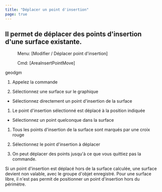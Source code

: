 ```yaml
---
title: "Déplacer un point d'insertion"
page: true
---
```

## Il permet de d&#233;placer des points d&#39;insertion d&#39;une surface existante.
 <Menu> Menu: [Modifier / Déplacer point d'insertion] </Menu> 
 <Menu> Cmd: [AreaInsertPointMove] </Menu> 

 <Placeholder>geodgm</Placeholder> 

1. Appelez la commande

2. S&#233;lectionnez une surface sur le graphique

- S&#233;lectionnez directement un point d&#39;insertion de la surface

1. Le point d&#39;insertion s&#233;lectionn&#233; est d&#233;plac&#233; &#224; la position indiqu&#233;e



- S&#233;lectionnez un point quelconque dans la surface

1. Tous les points d&#39;insertion de la surface sont marqu&#233;s par une croix rouge

2. S&#233;lectionnez le point d&#39;insertion &#224; d&#233;placer





3. On peut d&#233;placer des points jusqu&#39;&#224; ce que vous quittiez pas la commande.



<Success>
Si un point d&#39;insertion est d&#233;plac&#233; hors de la surface calcul&#233;e, une surface devient non valable, avec le groupe d&#39;objet enregistr&#233;. Pour une surface libre, il n&#39;est pas permit de positionner un point d&#39;insertion hors du p&#233;rim&#232;tre.
</Success>

